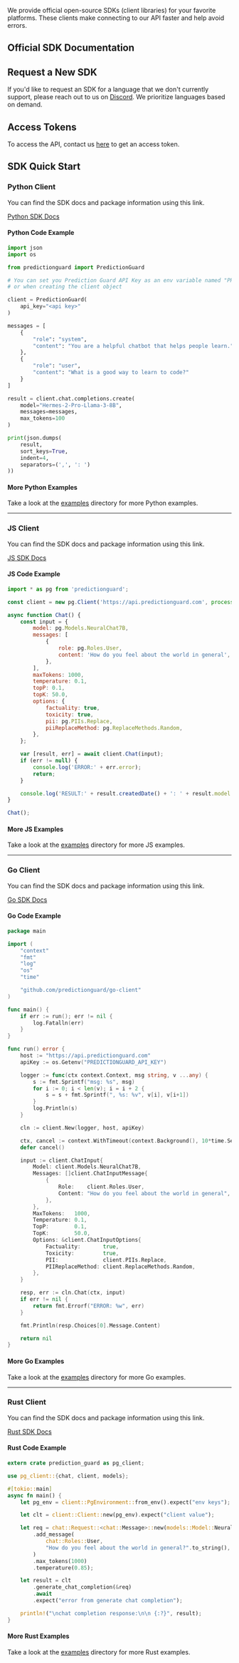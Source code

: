 We provide official open-source SDKs (client libraries) for your favorite platforms.
These clients make connecting to our API faster and help avoid errors.

## Official SDK Documentation

<Cards>
  <Card title="Python" icon="fa-brands fa-python" href="#pythonclient" />
  <Card title="Node.js" icon="fa-brands fa-js" href="#jsclient" />
  <Card title="Go" icon="fa-brands fa-golang" href="#goclient" />
  <Card title="Rust" icon="fa-brands fa-rust" href="#rustclient" />
</Cards>

## Request a New SDK

If you'd like to request an SDK for a language that we don't currently support,
please reach out to us on [Discord](https://discord.gg/TFHgnhAFKd). We prioritize
languages based on demand.

## Access Tokens

To access the API, contact us [here](https://mailchi.mp/predictionguard/getting-started)
to get an access token.

## SDK Quick Start

### <a id="pythonclient">Python Client</a>

You can find the SDK docs and package information using this link.

[Python SDK Docs](https://predictionguard.github.io/python-client/)

#### Python Code Example

```python copy
import json
import os

from predictionguard import PredictionGuard

# You can set you Prediction Guard API Key as an env variable named "PREDICTIONGUARD_API_KEY",
# or when creating the client object

client = PredictionGuard(
    api_key="<api key>"
)

messages = [
    {
        "role": "system",
        "content": "You are a helpful chatbot that helps people learn."
    },
    {
        "role": "user",
        "content": "What is a good way to learn to code?"
    }
]

result = client.chat.completions.create(
    model="Hermes-2-Pro-Llama-3-8B",
    messages=messages,
    max_tokens=100
)

print(json.dumps(
    result,
    sort_keys=True,
    indent=4,
    separators=(',', ': ')
))
```

#### More Python Examples

Take a look at the [examples](https://github.com/predictionguard/python-client/tree/master/examples)
directory for more Python examples.

---

### <a id="jsclient">JS Client</a>

You can find the SDK docs and package information using this link.

[JS SDK Docs](https://predictionguard.github.io/js-client)

#### JS Code Example

```js copy
import * as pg from 'predictionguard';

const client = new pg.Client('https://api.predictionguard.com', process.env.PREDICTIONGUARD_API_KEY);

async function Chat() {
    const input = {
        model: pg.Models.NeuralChat7B,
        messages: [
            {
                role: pg.Roles.User,
                content: 'How do you feel about the world in general',
            },
        ],
        maxTokens: 1000,
        temperature: 0.1,
        topP: 0.1,
        topK: 50.0,
        options: {
            factuality: true,
            toxicity: true,
            pii: pg.PIIs.Replace,
            piiReplaceMethod: pg.ReplaceMethods.Random,
        },
    };

    var [result, err] = await client.Chat(input);
    if (err != null) {
        console.log('ERROR:' + err.error);
        return;
    }

    console.log('RESULT:' + result.createdDate() + ': ' + result.model + ': ' + result.choices[0].message.content);
}

Chat();
```

#### More JS Examples

Take a look at the [examples](https://github.com/predictionguard/js-client/tree/main/examples)
directory for more JS examples.

---

### <a id="goclient">Go Client</a>

You can find the SDK docs and package information using this link.

[Go SDK Docs](https://pkg.go.dev/github.com/predictionguard/go-client)

#### Go Code Example

```go copy
package main

import (
	"context"
	"fmt"
	"log"
	"os"
	"time"

	"github.com/predictionguard/go-client"
)

func main() {
	if err := run(); err != nil {
		log.Fatalln(err)
	}
}

func run() error {
	host := "https://api.predictionguard.com"
	apiKey := os.Getenv("PREDICTIONGUARD_API_KEY")

	logger := func(ctx context.Context, msg string, v ...any) {
		s := fmt.Sprintf("msg: %s", msg)
		for i := 0; i < len(v); i = i + 2 {
			s = s + fmt.Sprintf(", %s: %v", v[i], v[i+1])
		}
		log.Println(s)
	}

	cln := client.New(logger, host, apiKey)

	ctx, cancel := context.WithTimeout(context.Background(), 10*time.Second)
	defer cancel()

	input := client.ChatInput{
		Model: client.Models.NeuralChat7B,
		Messages: []client.ChatInputMessage{
			{
				Role:    client.Roles.User,
				Content: "How do you feel about the world in general",
			},
		},
		MaxTokens:   1000,
		Temperature: 0.1,
		TopP:        0.1,
        TopK:        50.0,
		Options: &client.ChatInputOptions{
			Factuality:       true,
			Toxicity:         true,
			PII:              client.PIIs.Replace,
			PIIReplaceMethod: client.ReplaceMethods.Random,
		},
	}

	resp, err := cln.Chat(ctx, input)
	if err != nil {
		return fmt.Errorf("ERROR: %w", err)
	}

	fmt.Println(resp.Choices[0].Message.Content)

	return nil
}
```

#### More Go Examples

Take a look at the [examples](https://github.com/predictionguard/go-client/tree/main/examples)
directory for more Go examples.

---

### <a id="rustclient">Rust Client</a>

You can find the SDK docs and package information using this link.

[Rust SDK Docs](https://crates.io/crates/prediction-guard)

#### Rust Code Example

```rust copy
extern crate prediction_guard as pg_client;

use pg_client::{chat, client, models};

#[tokio::main]
async fn main() {
    let pg_env = client::PgEnvironment::from_env().expect("env keys");

    let clt = client::Client::new(pg_env).expect("client value");

    let req = chat::Request::<chat::Message>::new(models::Model::NeuralChat7B)
        .add_message(
            chat::Roles::User,
            "How do you feel about the world in general?".to_string(),
        )
        .max_tokens(1000)
        .temperature(0.85);

    let result = clt
        .generate_chat_completion(&req)
        .await
        .expect("error from generate chat completion");

    println!("\nchat completion response:\n\n {:?}", result);
}
```

#### More Rust Examples

Take a look at the [examples](https://github.com/predictionguard/rust-client/tree/main/examples)
directory for more Rust examples.
